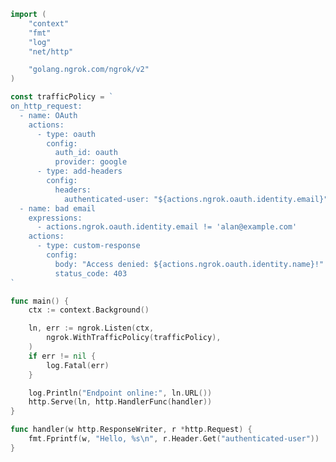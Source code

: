 ```go
import (
	"context"
	"fmt"
	"log"
	"net/http"

	"golang.ngrok.com/ngrok/v2"
)

const trafficPolicy = `
on_http_request:
  - name: OAuth
    actions:
      - type: oauth
        config:
          auth_id: oauth
          provider: google
      - type: add-headers
        config:
          headers:
            authenticated-user: "${actions.ngrok.oauth.identity.email}"
  - name: bad email
    expressions:
      - actions.ngrok.oauth.identity.email != 'alan@example.com'
    actions:
      - type: custom-response
        config:
          body: "Access denied: ${actions.ngrok.oauth.identity.name}!"
          status_code: 403
`

func main() {
	ctx := context.Background()

	ln, err := ngrok.Listen(ctx,
		ngrok.WithTrafficPolicy(trafficPolicy),
	)
	if err != nil {
		log.Fatal(err)
	}

	log.Println("Endpoint online:", ln.URL())
	http.Serve(ln, http.HandlerFunc(handler))
}

func handler(w http.ResponseWriter, r *http.Request) {
	fmt.Fprintf(w, "Hello, %s\n", r.Header.Get("authenticated-user"))
}
```
